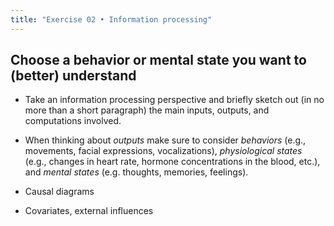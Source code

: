 ```yaml
---
title: "Exercise 02 • Information processing"
---
```


## Choose a behavior or mental state you want to (better) understand

- Take an information processing perspective and briefly sketch out (in no more than a short paragraph) the main inputs, outputs, and computations involved.
- When thinking about *outputs* make sure to consider *behaviors* (e.g., movements, facial expressions, vocalizations), *physiological states* (e.g., changes in heart rate, hormone concentrations in the blood, etc.), and *mental states* (e.g. thoughts, memories, feelings).

- Causal diagrams
- Covariates, external influences


